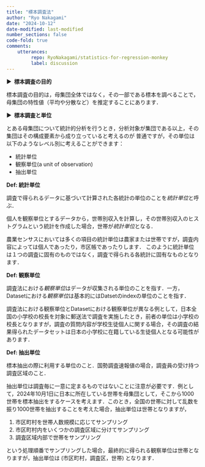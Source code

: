 ```yaml
---
title: "標本調査法"
author: "Ryo Nakagami"
date: "2024-10-12"
date-modified: last-modified
number_sections: false
code-fold: true
comments:
    utterances:
         repo: RyoNakagami/statistics-for-regression-monkey
         label: discussion
---
```


<strong > &#9654;&nbsp; 標本調査の目的</strong>

標本調査の目的は，母集団全体ではなく，その一部である標本を調べることで，母集団の特性値（平均や分散など）を推定することにあります．


<strong > &#9654;&nbsp; 標本調査と単位</strong>

とある母集団について統計的分析を行うとき，分析対象が集団である以上，その集団はその構成要素から成り立っていると考えるのが
普通ですが，その単位は以下のようなレベル別に考えることができます：

- 統計単位
- 観察単位(a unit of observation)
- 抽出単位

<div class="blog-custom-border">
<strong>Def: 統計単位</strong> <br>

調査で得られるデータに基づいて計算された各統計の単位のことを*統計単位*と呼ぶ．

個人を観察単位とするデータから，世帯別収入を計算し，その世帯別収入のヒストグラムという統計を作成した場合，世帯が*統計単位*となる．

</div>

農業センサスにおいては多くの項目の統計単位は農家または世帯ですが，調査内容によっては個人であったり，市区帳であったりします．
このように統計単位は１つの調査に固有のものではなく，調査で得られる各統計に固有なものとなります．

<div class="blog-custom-border">
<strong>Def: 観察単位</strong> <br>

調査法における*観察単位*はデータが収集される単位のことを指す．一方，Datasetにおける*観察単位*は基本的にはDatsetのindexの単位のことを指す．

</div>

調査法における観察単位とDatasetにおける観察単位が異なる例として，日本全国の小学校の校長を対象に郵送法で調査を実施したとき，前者の単位は小学校の校長となりますが，調査の質問内容が学校生徒個人に関する場合，その調査の結果得られたデータセットは日本の小学校に在籍している生徒個人となる可能性があります．

<div class="blog-custom-border">
<strong>Def: 抽出単位</strong> <br>

標本抽出の際に利用する単位のこと．国勢調査速報値の場合，調査員の受け持つ調査区域のこと．

</div>

抽出単位は調査毎に一意に定まるものではないことに注意が必要です．例として，2024年10月1日に日本に所在している世帯を母集団として，そこから1000世帯を標本抽出をするケースを考えます．このとき，全国の世帯に対して乱数を振り1000世帯を抽出することを考えた場合，抽出単位は世帯となりますが，

1. 市区町村を世帯人数規模に応じてサンプリング
2. 市区町村内をいくつかの調査区域に分けてサンプリング
3. 調査区域内部で世帯をサンプリング

という処理順番でサンプリングした場合，最終的に得られる観察単位は世帯となりますが，抽出単位は (市区町村，調査区，世帯) となります．
